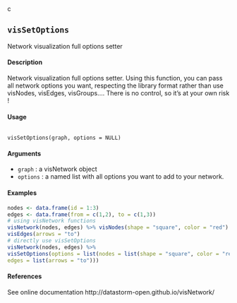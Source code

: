 c

## ``visSetOptions ``

Network visualization full options setter

#### Description
Network visualization full options setter. Using this function, you can pass all network options you want, respecting the library format rather than use visNodes, visEdges, visGroups.... There is no control, so it's at your own risk !

#### Usage
<pre><code>
visSetOptions(graph, options = NULL)
</code></pre>

#### Arguments
* ``graph`` : a visNetwork object
* ``options`` : a named list with all options you want to add to your network.


#### Examples
```r
nodes <- data.frame(id = 1:3)
edges <- data.frame(from = c(1,2), to = c(1,3))
# using visNetwork functions
visNetwork(nodes, edges) %>% visNodes(shape = "square", color = "red") %>%
visEdges(arrows = "to")
# directly use visSetOptions
visNetwork(nodes, edges) %>%
visSetOptions(options = list(nodes = list(shape = "square", color = "red"),
edges = list(arrows = "to")))
```


#### References
See online documentation http://datastorm-open.github.io/visNetwork/
